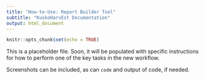 ```yaml
---
title: "How-to-Use: Report Builder Tool"
subtitle: "KuskoHarvEst Documentation"
output: html_document
---
```


```r
knitr::opts_chunk$set(echo = TRUE)
```

This is a placeholder file.
Soon, it will be populated with specific instructions for how to perform one of the key tasks in the new workflow.

Screenshots can be included, as can `code` and output of code, if needed.
